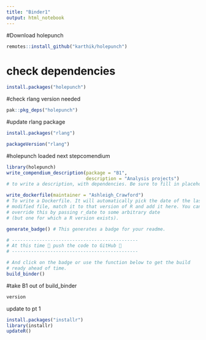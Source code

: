 ```yaml
---
title: "Binder1"
output: html_notebook
---
```



#Download holepunch
```r
remotes::install_github("karthik/holepunch")
```
# check dependencies
```r
install.packages("holepunch")

```


#check rlang version needed

```r
pak::pkg_deps("holepunch")
```
#update rlang package
```r
install.packages("rlang")
```
```r
packageVersion("rlang")
```
#holepunch loaded next stepcomendium
```r
library(holepunch)
write_compendium_description(package = "B1", 
                             description = "Analysis projects")
# to write a description, with dependencies. Be sure to fill in placeholder text

write_dockerfile(maintainer = "Ashleigh_Crawford") 
# To write a Dockerfile. It will automatically pick the date of the last 
# modified file, match it to that version of R and add it here. You can 
# override this by passing r_date to some arbitrary date
# (but one for which a R version exists).

generate_badge() # This generates a badge for your readme.

# ----------------------------------------------
# At this time 🙌 push the code to GitHub 🙌
# ----------------------------------------------

# And click on the badge or use the function below to get the build 
# ready ahead of time.
build_binder()

```

#take B1 out of  build_binder

```r
version
```
 update to pt 1
```r
install.packages("installr")
library(installr)
updateR()
```
 
```r


```

